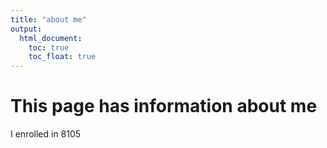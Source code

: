 ```yaml
---
title: "about me"
output: 
  html_document:
    toc: true
    toc_float: true
---
```


# This page has information about me\

I enrolled in 8105
